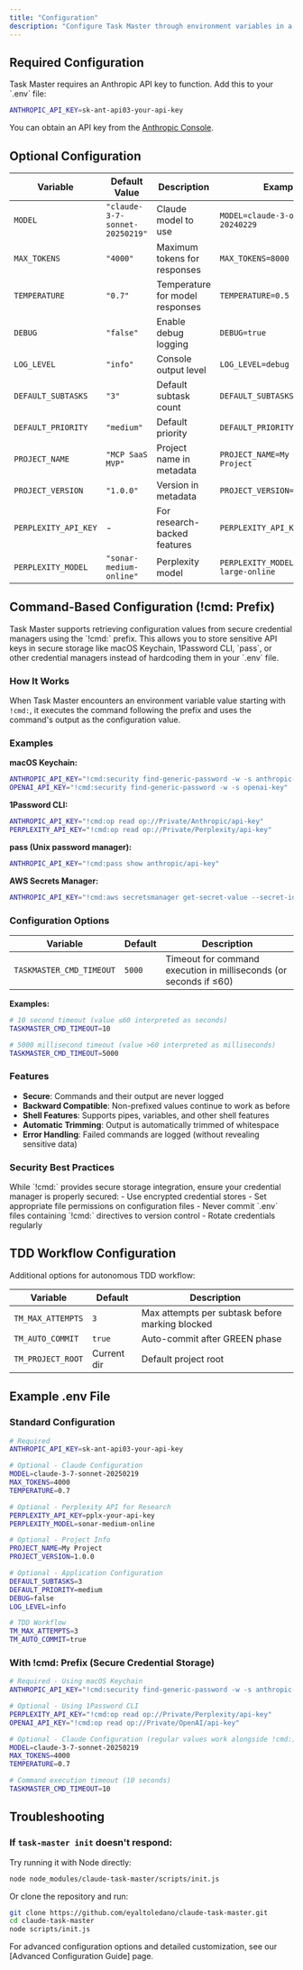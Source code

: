 ```yaml
---
title: "Configuration"
description: "Configure Task Master through environment variables in a .env file"
---
```


## Required Configuration

<Note>
  Task Master requires an Anthropic API key to function. Add this to your `.env` file:

  ```bash
  ANTHROPIC_API_KEY=sk-ant-api03-your-api-key
  ```

  You can obtain an API key from the [Anthropic Console](https://console.anthropic.com/).
</Note>

## Optional Configuration

| Variable | Default Value | Description | Example |
| --- | --- | --- | --- |
| `MODEL` | `"claude-3-7-sonnet-20250219"` | Claude model to use | `MODEL=claude-3-opus-20240229` |
| `MAX_TOKENS` | `"4000"` | Maximum tokens for responses | `MAX_TOKENS=8000` |
| `TEMPERATURE` | `"0.7"` | Temperature for model responses | `TEMPERATURE=0.5` |
| `DEBUG` | `"false"` | Enable debug logging | `DEBUG=true` |
| `LOG_LEVEL` | `"info"` | Console output level | `LOG_LEVEL=debug` |
| `DEFAULT_SUBTASKS` | `"3"` | Default subtask count | `DEFAULT_SUBTASKS=5` |
| `DEFAULT_PRIORITY` | `"medium"` | Default priority | `DEFAULT_PRIORITY=high` |
| `PROJECT_NAME` | `"MCP SaaS MVP"` | Project name in metadata | `PROJECT_NAME=My Awesome Project` |
| `PROJECT_VERSION` | `"1.0.0"` | Version in metadata | `PROJECT_VERSION=2.1.0` |
| `PERPLEXITY_API_KEY` | - | For research-backed features | `PERPLEXITY_API_KEY=pplx-...` |
| `PERPLEXITY_MODEL` | `"sonar-medium-online"` | Perplexity model | `PERPLEXITY_MODEL=sonar-large-online` |

## Command-Based Configuration (!cmd: Prefix)

<Info>
Task Master supports retrieving configuration values from secure credential managers using the `!cmd:` prefix. This allows you to store sensitive API keys in secure storage like macOS Keychain, 1Password CLI, `pass`, or other credential managers instead of hardcoding them in your `.env` file.
</Info>

### How It Works

When Task Master encounters an environment variable value starting with `!cmd:`, it executes the command following the prefix and uses the command's output as the configuration value.

### Examples

**macOS Keychain:**
```bash
ANTHROPIC_API_KEY="!cmd:security find-generic-password -w -s anthropic-key"
OPENAI_API_KEY="!cmd:security find-generic-password -w -s openai-key"
```

**1Password CLI:**
```bash
ANTHROPIC_API_KEY="!cmd:op read op://Private/Anthropic/api-key"
PERPLEXITY_API_KEY="!cmd:op read op://Private/Perplexity/api-key"
```

**pass (Unix password manager):**
```bash
ANTHROPIC_API_KEY="!cmd:pass show anthropic/api-key"
```

**AWS Secrets Manager:**
```bash
ANTHROPIC_API_KEY="!cmd:aws secretsmanager get-secret-value --secret-id anthropic-key --query SecretString --output text"
```

### Configuration Options

| Variable | Default | Description |
| --- | --- | --- |
| `TASKMASTER_CMD_TIMEOUT` | `5000` | Timeout for command execution in milliseconds (or seconds if ≤60) |

**Examples:**
```bash
# 10 second timeout (value ≤60 interpreted as seconds)
TASKMASTER_CMD_TIMEOUT=10

# 5000 millisecond timeout (value >60 interpreted as milliseconds)
TASKMASTER_CMD_TIMEOUT=5000
```

### Features

- **Secure**: Commands and their output are never logged
- **Backward Compatible**: Non-prefixed values continue to work as before
- **Shell Features**: Supports pipes, variables, and other shell features
- **Automatic Trimming**: Output is automatically trimmed of whitespace
- **Error Handling**: Failed commands are logged (without revealing sensitive data)

### Security Best Practices

<Warning>
While `!cmd:` provides secure storage integration, ensure your credential manager is properly secured:
- Use encrypted credential stores
- Set appropriate file permissions on configuration files
- Never commit `.env` files containing `!cmd:` directives to version control
- Rotate credentials regularly
</Warning>

## TDD Workflow Configuration

Additional options for autonomous TDD workflow:

| Variable | Default | Description |
| --- | --- | --- |
| `TM_MAX_ATTEMPTS` | `3` | Max attempts per subtask before marking blocked |
| `TM_AUTO_COMMIT` | `true` | Auto-commit after GREEN phase |
| `TM_PROJECT_ROOT` | Current dir | Default project root |

## Example .env File

### Standard Configuration
```bash
# Required
ANTHROPIC_API_KEY=sk-ant-api03-your-api-key

# Optional - Claude Configuration
MODEL=claude-3-7-sonnet-20250219
MAX_TOKENS=4000
TEMPERATURE=0.7

# Optional - Perplexity API for Research
PERPLEXITY_API_KEY=pplx-your-api-key
PERPLEXITY_MODEL=sonar-medium-online

# Optional - Project Info
PROJECT_NAME=My Project
PROJECT_VERSION=1.0.0

# Optional - Application Configuration
DEFAULT_SUBTASKS=3
DEFAULT_PRIORITY=medium
DEBUG=false
LOG_LEVEL=info

# TDD Workflow
TM_MAX_ATTEMPTS=3
TM_AUTO_COMMIT=true
```

### With !cmd: Prefix (Secure Credential Storage)
```bash
# Required - Using macOS Keychain
ANTHROPIC_API_KEY="!cmd:security find-generic-password -w -s anthropic-key"

# Optional - Using 1Password CLI
PERPLEXITY_API_KEY="!cmd:op read op://Private/Perplexity/api-key"
OPENAI_API_KEY="!cmd:op read op://Private/OpenAI/api-key"

# Optional - Claude Configuration (regular values work alongside !cmd:)
MODEL=claude-3-7-sonnet-20250219
MAX_TOKENS=4000
TEMPERATURE=0.7

# Command execution timeout (10 seconds)
TASKMASTER_CMD_TIMEOUT=10
```

## Troubleshooting

### If `task-master init` doesn't respond:

Try running it with Node directly:

```bash
node node_modules/claude-task-master/scripts/init.js
```

Or clone the repository and run:

```bash
git clone https://github.com/eyaltoledano/claude-task-master.git
cd claude-task-master
node scripts/init.js
```

<Note>
For advanced configuration options and detailed customization, see our [Advanced Configuration Guide] page.
</Note>
